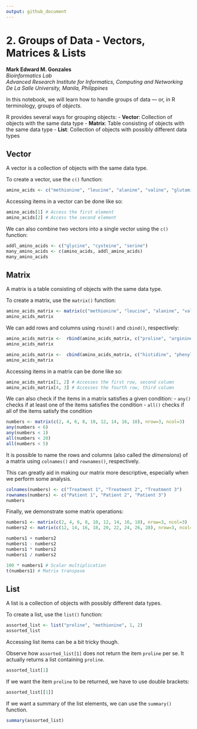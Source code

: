 ```yaml
---
output: github_document
---
```


# 2. Groups of Data - Vectors, Matrices & Lists
**Mark Edward M. Gonzales** <br>
_Bioinformatics Lab_ <br>
_Advanced Research Institute for Informatics, Computing and Networking_ <br>
_De La Salle University, Manila, Philippines_

In this notebook, we will learn how to handle groups of data --- or, in R terminology, groups of _objects_. 

R provides several ways for grouping objects:
- **Vector**: Collection of objects with the same data type
- **Matrix**: Table consisting of objects with the same data type
- **List**: Collection of objects with possibly different data types


## Vector
A vector is a collection of objects with the same data type.

To create a vector, use the `c()` function:

```r
amino_acids <- c("methionine", "leucine", "alanine", "valine", "glutamine", "threonine")
```

Accessing items in a vector can be done like so:

```r
amino_acids[1] # Access the first element
amino_acids[2] # Access the second element
```

We can also combine two vectors into a single vector using the `c()` function:

```r
addl_amino_acids <- c("glycine", "cysteine", "serine")
many_amino_acids <- c(amino_acids, addl_amino_acids)
many_amino_acids
```

## Matrix
A matrix is a table consisting of objects with the same data type.

To create a matrix, use the `matrix()` function:

```r
amino_acids_matrix <- matrix(c("methionine", "leucine", "alanine", "valine", "glutamine", "threonine"), nrow=3, ncol=2)
amino_acids_matrix
```
We can add rows and columns using `rbind()` and `cbind()`, respectively:

```r
amino_acids_matrix <-  rbind(amino_acids_matrix, c("proline", "arginine"))
amino_acids_matrix
```
```r
amino_acids_matrix <-  cbind(amino_acids_matrix, c("histidine", "phenylalanine", "tryptophan", "selenocysteine"))
amino_acids_matrix
```

Accessing items in a matrix can be done like so:

```r
amino_acids_matrix[1, 2] # Accesses the first row, second column
amino_acids_matrix[4, 3] # Accesses the fourth row, third column
```

We can also check if the items in a matrix satisfies a given condition:
- `any()` checks if at least one of the items satisfies the condition
- `all()` checks if all of the items satisfy the condition

```r
numbers <- matrix(c(2, 4, 6, 8, 10, 12, 14, 16, 18), nrow=3, ncol=3)
any(numbers < 6)
any(numbers < 1)
all(numbers < 20)
all(numbers < 5)
```
It is possible to name the rows and columns (also called the _dimensions_) of a matrix using `colnames()` and `rownames()`, respectively.

This can greatly aid in making our matrix more descriptive, especially when we perform some analysis.

```r
colnames(numbers) <- c("Treatment 1", "Treatment 2", "Treatment 3")
rownames(numbers) <- c("Patient 1", "Patient 2", "Patient 3")
numbers
```

Finally, we demonstrate some matrix operations:

```r
numbers1 <- matrix(c(2, 4, 6, 8, 10, 12, 14, 16, 18), nrow=3, ncol=3)
numbers2 <- matrix(c(12, 14, 16, 18, 20, 22, 24, 26, 28), nrow=3, ncol=3)

numbers1 + numbers2
numbers1 - numbers2
numbers1 * numbers2
numbers1 / numbers2

100 * numbers1 # Scalar multiplication
t(numbers1) # Matrix transpose
```

## List

A list is a collection of objects with possibly different data types.

To create a list, use the `list()` function:

```r
assorted_list <- list("proline", "methionine", 1, 2)
assorted_list
```

Accessing list items can be a bit tricky though.

Observe how `assorted_list[1]` does not return the item `proline` per se. It actually returns a list containing `proline`.

```r
assorted_list[1]
```

If we want the item `proline` to be returned, we have to use double brackets:

```r
assorted_list[[1]]
```

If we want a summary of the list elements, we can use the `summary()` function.

```r
summary(assorted_list)
```